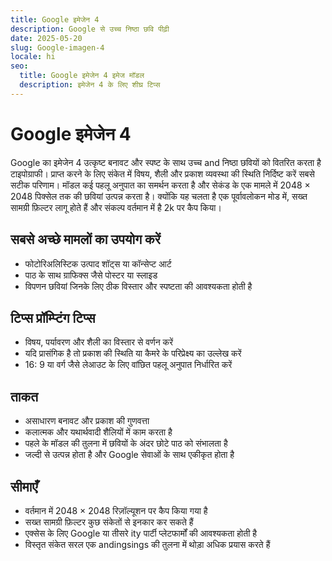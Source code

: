 ```yaml
---
title: Google इमेजेन 4
description: Google से उच्च निष्ठा छवि पीढ़ी
date: 2025-05-20
slug: Google-imagen-4
locale: hi
seo:
  title: Google इमेजेन 4 इमेज मॉडल
  description: इमेजेन 4 के लिए शीघ्र टिप्स
---
```

# Google इमेजेन 4

Google का इमेजेन 4 उत्कृष्ट बनावट और स्पष्ट के साथ उच्च and निष्ठा छवियों को वितरित करता है
टाइपोग्राफी। प्राप्त करने के लिए संकेत में विषय, शैली और प्रकाश व्यवस्था की स्थिति निर्दिष्ट करें
सबसे सटीक परिणाम। मॉडल कई पहलू अनुपात का समर्थन करता है और
सेकंड के एक मामले में 2048 × 2048 पिक्सेल तक की छवियां उत्पन्न करता है। क्योंकि यह चलता है
एक पूर्वावलोकन मोड में, सख्त सामग्री फ़िल्टर लागू होते हैं और संकल्प वर्तमान में है
2k पर कैप किया।

## सबसे अच्छे मामलों का उपयोग करें
- फोटोरिअलिस्टिक उत्पाद शॉट्स या कॉन्सेप्ट आर्ट
- पाठ के साथ ग्राफिक्स जैसे पोस्टर या स्लाइड
- विपणन छवियां जिनके लिए ठीक विस्तार और स्पष्टता की आवश्यकता होती है

## टिप्स प्रॉम्प्टिंग टिप्स
- विषय, पर्यावरण और शैली का विस्तार से वर्णन करें
- यदि प्रासंगिक है तो प्रकाश की स्थिति या कैमरे के परिप्रेक्ष्य का उल्लेख करें
- 16: 9 या वर्ग जैसे लेआउट के लिए वांछित पहलू अनुपात निर्धारित करें

## ताकत
- असाधारण बनावट और प्रकाश की गुणवत्ता
- कलात्मक और यथार्थवादी शैलियों में काम करता है
- पहले के मॉडल की तुलना में छवियों के अंदर छोटे पाठ को संभालता है
- जल्दी से उत्पन्न होता है और Google सेवाओं के साथ एकीकृत होता है

## सीमाएँ
- वर्तमान में 2048 × 2048 रिज़ॉल्यूशन पर कैप किया गया है
- सख्त सामग्री फ़िल्टर कुछ संकेतों से इनकार कर सकते हैं
- एक्सेस के लिए Google या तीसरे ity पार्टी प्लेटफार्मों की आवश्यकता होती है
- विस्तृत संकेत सरल एक andingsings की तुलना में थोड़ा अधिक प्रयास करते हैं
